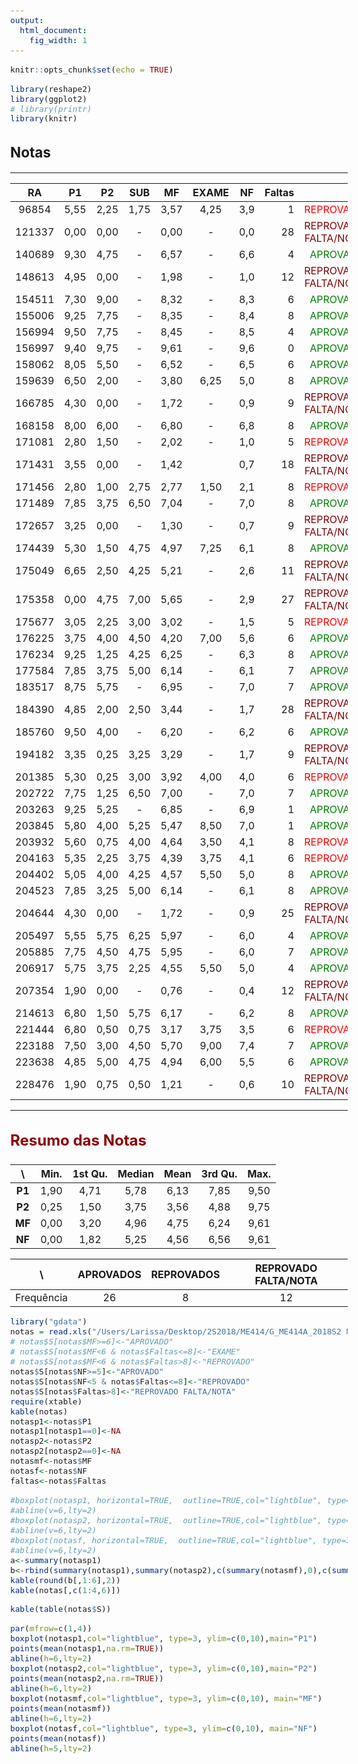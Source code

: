 ```yaml
---
output:
  html_document:
    fig_width: 1
---
```


<style type="text/css">
.nav.navbar-nav.navbar-right a {
    color: white;
}
.navbar {
  background-color:maroon;
  border-color:black;
  icon-color:white;
}
.navbar-brand {
color:black!important;
}
body{ /* Normal  */
      font-size: 15px;
  }
h1.title {
  font-size: 32px;
}
h3 { /* Header 3 */
  font-size: 24px;
  color: DarkRed;
}
</style>

<style>
.column-f1{
  float: left;
  width: 20%;
  text-align: left;
}
.column-f2{
  float: right;
  width: 20%;
  text-align: right;
}
</style>

```r
knitr::opts_chunk$set(echo = TRUE)
```

```r
library(reshape2)
library(ggplot2)
# library(printr)
library(knitr)
```

## Notas

----

|     RA|   P1|   P2|SUB  |   MF|EXAME |   NF| Faltas|S         |
|:-----:|:---:|:---:|:---:|:---:|:----:|:---:|------:|---------:|
|  96854| 5,55| 2,25|1,75 | 3,57|4,25  | 3,9|      1|<span style="color:red"> REPROVADO </span>          |
| 121337| 0,00| 0,00|-    | 0,00|-     | 0,0|     28|<span style="color:maroon"> REPROVADO FALTA/NOTA </span>  |
| 140689| 9,30| 4,75|-    | 6,57|-     | 6,6|      4|<span style="color:green"> APROVADO </span>             |
| 148613| 4,95| 0,00|-    | 1,98|-     | 1,0|     12|<span style="color:maroon"> REPROVADO FALTA/NOTA </span>  |
| 154511| 7,30| 9,00|-    | 8,32|-     | 8,3|      6|<span style="color:green"> APROVADO </span>             |
| 155006| 9,25| 7,75|-    | 8,35|-     | 8,4|      8|<span style="color:green"> APROVADO </span>             |
| 156994| 9,50| 7,75|-    | 8,45|-     | 8,5|      4|<span style="color:green"> APROVADO </span>             |
| 156997| 9,40| 9,75|-    | 9,61|-     | 9,6|      0|<span style="color:green"> APROVADO </span>             |
| 158062| 8,05| 5,50|-    | 6,52|-     | 6,5|      6|<span style="color:green"> APROVADO </span>             |
| 159639| 6,50| 2,00|-    | 3,80|6,25  | 5,0|      8|<span style="color:green"> APROVADO </span>             |
| 166785| 4,30| 0,00|-    | 1,72|-     | 0,9|      9|<span style="color:maroon"> REPROVADO FALTA/NOTA </span>  |
| 168158| 8,00| 6,00|-    | 6,80|-     | 6,8|      8|<span style="color:green"> APROVADO </span>             |
| 171081| 2,80| 1,50|-    | 2,02|-     | 1,0|      5|<span style="color:red"> REPROVADO </span>          |
| 171431| 3,55| 0,00|-    | 1,42|      | 0,7|     18|<span style="color:maroon"> REPROVADO FALTA/NOTA </span>  |
| 171456| 2,80| 1,00|2,75 | 2,77|1,50  | 2,1|      8|<span style="color:red"> REPROVADO </span>          |
| 171489| 7,85| 3,75|6,50 | 7,04|-     | 7,0|      8|<span style="color:green"> APROVADO </span>             |
| 172657| 3,25| 0,00|-    | 1,30|-     | 0,7|      9|<span style="color:maroon"> REPROVADO FALTA/NOTA </span>  |
| 174439| 5,30| 1,50|4,75 | 4,97|7,25  | 6,1|      8|<span style="color:green"> APROVADO </span>             |
| 175049| 6,65| 2,50|4,25 | 5,21|-     | 2,6|     11|<span style="color:maroon"> REPROVADO FALTA/NOTA </span>  |
| 175358| 0,00| 4,75|7,00 | 5,65|-     | 2,9|     27|<span style="color:maroon"> REPROVADO FALTA/NOTA </span>  |
| 175677| 3,05| 2,25|3,00 | 3,02|-     | 1,5|      5|<span style="color:red"> REPROVADO </span>          |
| 176225| 3,75| 4,00|4,50 | 4,20|7,00  | 5,6|      6|<span style="color:green"> APROVADO </span>             |
| 176234| 9,25| 1,25|4,25 | 6,25|-     | 6,3|      8|<span style="color:green"> APROVADO </span>             |
| 177584| 7,85| 3,75|5,00 | 6,14|-     | 6,1|      7|<span style="color:green"> APROVADO </span>             |
| 183517| 8,75| 5,75|-    | 6,95|-     | 7,0|      7|<span style="color:green"> APROVADO </span>             |
| 184390| 4,85| 2,00|2,50 | 3,44|-     | 1,7|     28|<span style="color:maroon"> REPROVADO FALTA/NOTA </span>  |
| 185760| 9,50| 4,00|-    | 6,20|-     | 6,2|      6|<span style="color:green"> APROVADO </span>             |
| 194182| 3,35| 0,25|3,25 | 3,29|-     | 1,7|      9|<span style="color:maroon"> REPROVADO FALTA/NOTA </span>  |
| 201385| 5,30| 0,25|3,00 | 3,92|4,00  | 4,0|      6|<span style="color:red"> REPROVADO </span>          |
| 202722| 7,75| 1,25|6,50 | 7,00|-     | 7,0|      7|<span style="color:green"> APROVADO </span>             |
| 203263| 9,25| 5,25|-    | 6,85|-     | 6,9|      1|<span style="color:green"> APROVADO </span>             |
| 203845| 5,80| 4,00|5,25 | 5,47|8,50  | 7,0|      1|<span style="color:green"> APROVADO </span>             |
| 203932| 5,60| 0,75|4,00 | 4,64|3,50  | 4,1|      8|<span style="color:red"> REPROVADO </span>          |
| 204163| 5,35| 2,25|3,75 | 4,39|3,75  | 4,1|      6|<span style="color:red"> REPROVADO </span>          |
| 204402| 5,05| 4,00|4,25 | 4,57|5,50  | 5,0|      8|<span style="color:green"> APROVADO </span>             |
| 204523| 7,85| 3,25|5,00 | 6,14|-     | 6,1|      8|<span style="color:green"> APROVADO </span>             |
| 204644| 4,30| 0,00|-    | 1,72|-     | 0,9|     25|<span style="color:maroon"> REPROVADO FALTA/NOTA </span>  |
| 205497| 5,55| 5,75|6,25 | 5,97|-     | 6,0|      4|<span style="color:green"> APROVADO </span>             |
| 205885| 7,75| 4,50|4,75 | 5,95|-     | 6,0|      7|<span style="color:green"> APROVADO </span>             |
| 206917| 5,75| 3,75|2,25 | 4,55|5,50  | 5,0|      4|<span style="color:green"> APROVADO </span>             |
| 207354| 1,90| 0,00|-    | 0,76|-     | 0,4|     12|<span style="color:maroon"> REPROVADO FALTA/NOTA </span>  |
| 214613| 6,80| 1,50|5,75 | 6,17|-     | 6,2|      8|<span style="color:green"> APROVADO </span>             |
| 221444| 6,80| 0,50|0,75 | 3,17|3,75  | 3,5|      6|<span style="color:red"> REPROVADO </span>          |
| 223188| 7,50| 3,00|4,50 | 5,70|9,00  | 7,4|      7|<span style="color:green"> APROVADO </span>             |
| 223638| 4,85| 5,00|4,75 | 4,94|6,00  | 5,5|      6|<span style="color:green"> APROVADO </span>             |
| 228476| 1,90| 0,75|0,50 | 1,21|-     | 0,6|     10|<span style="color:maroon"> REPROVADO FALTA/NOTA </span>  |
  
   

----

### Resumo das Notas 

\    | Min.| 1st Qu.| Median| Mean| 3rd Qu.| Max.|
:----:|:----:|:-------:|:------:|:----:|:-------:|:----:|
**P1** | 1,90|    4,71|   5,78| 6,13|    7,85| 9,50|
**P2** | 0,25|    1,50|   3,75| 3,56|    4,88| 9,75|
**MF** | 0,00|    3,20|   4,96| 4,75|    6,24| 9,61|
**NF** | 0,00|    1,82|   5,25| 4,56|    6,56| 9,61|

\ | APROVADOS | REPROVADOS | REPROVADO FALTA/NOTA |
:-:|:---------:|:------:|:------:|
Frequência | 26 | 8 | 12 |

```r
library("gdata")
notas = read.xls("/Users/Larissa/Desktop/2S2018/ME414/G_ME414A_2018S2 Notas.xls",sheet=2,header = TRUE)
# notas$S[notas$MF>=6]<-"APROVADO"
# notas$S[notas$MF<6 & notas$Faltas<=8]<-"EXAME"
# notas$S[notas$MF<6 & notas$Faltas>8]<-"REPROVADO"
notas$S[notas$NF>=5]<-"APROVADO"
notas$S[notas$NF<5 & notas$Faltas<=8]<-"REPROVADO"
notas$S[notas$Faltas>8]<-"REPROVADO FALTA/NOTA"
require(xtable)
kable(notas)
notasp1<-notas$P1
notasp1[notasp1==0]<-NA
notasp2<-notas$P2
notasp2[notasp2==0]<-NA
notasmf<-notas$MF
notasf<-notas$NF
faltas<-notas$Faltas

#boxplot(notasp1, horizontal=TRUE,  outline=TRUE,col="lightblue", type=3, ylim=c(0,10))
#abline(v=6,lty=2)
#boxplot(notasp2, horizontal=TRUE,  outline=TRUE,col="lightblue", type=3, ylim=c(0,10))
#abline(v=6,lty=2)
#boxplot(notasf, horizontal=TRUE,  outline=TRUE,col="lightblue", type=3, ylim=c(0,10))
#abline(v=6,lty=2)
a<-summary(notasp1)
b<-rbind(summary(notasp1),summary(notasp2),c(summary(notasmf),0),c(summary(notasf),0))
kable(round(b[,1:6],2))
kable(notas[,c(1:4,6)])
```

```r
kable(table(notas$S))
```

```r
par(mfrow=c(1,4))
boxplot(notasp1,col="lightblue", type=3, ylim=c(0,10),main="P1")
points(mean(notasp1,na.rm=TRUE))
abline(h=6,lty=2)
boxplot(notasp2,col="lightblue", type=3, ylim=c(0,10),main="P2")
points(mean(notasp2,na.rm=TRUE))
abline(h=6,lty=2)
boxplot(notasmf,col="lightblue", type=3, ylim=c(0,10), main="MF")
points(mean(notasmf))
abline(h=6,lty=2)
boxplot(notasf,col="lightblue", type=3, ylim=c(0,10), main="NF")
points(mean(notasf))
abline(h=5,lty=2)
```


<!-- ```{r, echo=FALSE} -->
<!-- dd <- data.frame(v0=notas$RA, v1=notas$P1, v2=notas$P2, v3=notas$SUB, v4=notas$MF, v5=notas$EXAME, v6=notas$NF,  v7=notas$Faltas, v8=notas$S) -->
<!-- colnames(dd)=c("RA", "P1", "P2", "SUB", "MF", "EXAME", "NF", "Faltas", "S") -->

<!-- datatable(dd, rownames=FALSE) -->
<!-- ``` -->

</div>

